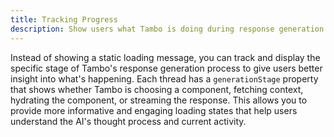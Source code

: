 ```yaml
---
title: Tracking Progress
description: Show users what Tambo is doing during response generation.
---
```


Instead of showing a static loading message, you can track and display the specific stage of Tambo's response generation process to give users better insight into what's happening. Each thread has a `generationStage` property that shows whether Tambo is choosing a component, fetching context, hydrating the component, or streaming the response. This allows you to provide more informative and engaging loading states that help users understand the AI's thought process and current activity.
